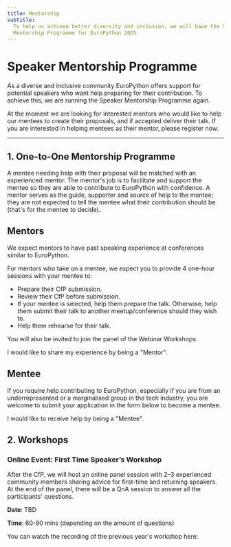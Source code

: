 ```yaml
---
title: Mentorship
subtitle:
  To help us achieve better diversity and inclusion, we will have the Speaker
  Mentorship Programme for EuroPython 2025.
---
```


# Speaker Mentorship Programme

As a diverse and inclusive community EuroPython offers support for potential
speakers who want help preparing for their contribution. To achieve this, we
are running the Speaker Mentorship Programme again.

At the moment we are looking for interested mentors who would like to help our
mentees to create their proposals, and if accepted deliver their talk. If you
are interested in helping mentees as their mentor, please register now.


---

## 1. One-to-One Mentorship Programme

A mentee needing help with their proposal will be matched with an experienced
mentor. The mentor's job is to facilitate and support the mentee so they are
able to contribute to EuroPython with confidence. A mentor serves as the guide,
supporter and source of help to the mentee; they are not expected to tell the
mentee what their contribution should be (that's for the mentee to decide).

## Mentors

We expect mentors to have past speaking experience at conferences similar to
EuroPython.

For mentors who take on a mentee, we expect you to provide 4 one-hour sessions
with your mentee to:

- Prepare their CfP submission.
- Review their CfP before submission.
- If your mentee is selected, help them prepare the talk. Otherwise, help them
  submit their talk to another meetup/conference should they wish to.
- Help them rehearse for their talk.

You will also be invited to join the panel of the Webinar Workshops.

<div class="text-center">
    <ButtonLink href="https://forms.gle/Wbn9Z7zBQtK56xjS9">I would like to share my experience by being a "Mentor".</ButtonLink>
</div>

## Mentee

If you require help contributing to EuroPython, especially if you are from an
underrepresented or a marginalised group in the tech industry, you are welcome
to submit your application in the form below to become a mentee.

<div style={{textAlign: "center"}}>
    <ButtonLink href="https://forms.gle/HgyoWnp3sc89S5DbA">I would like to receive help by being a "Mentee".</ButtonLink>
</div>

## 2. Workshops

### Online Event: First Time Speaker’s Workshop
After the CfP, we will host an online panel session with 2–3 experienced community members sharing advice for first-time and returning speakers. At the end of the panel, there will be a QnA session to answer all the participants' questions.

**Date**: TBD

**Time**: 60-90 mins (depending on the amount of questions)

You can watch the recording of the previous year's workshop here:

<YouTube id="pW9aezM9DzA"/>
